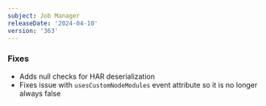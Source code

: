 ```yaml
---
subject: Job Manager
releaseDate: '2024-04-10'
version: '363'
---
```


### Fixes

* Adds null checks for HAR deserialization
* Fixes issue with `usesCustomNodeModules` event attribute so it is no longer always false
